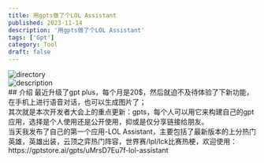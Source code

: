 ```yaml
---
title: 用gpts做了个LOL Assistant
published: 2023-11-14
description: '用gpts做了个LOL Assistant'
tags: ['Gpt']
category: Tool
draft: false
---
```



<Image src={directory} width={80} height={50} alt="directory" />
<br />
<Image src={lolDescription} width={100} height={35} alt="description" />
<br />
## 介绍 最近升级了gpt
plus，每个月是20$，然后就迫不及待体验了下新功能，在手机上进行语音对话，也可以生成图片了；
<br />
其次就是本次开发者大会上的重点更新：gpts，每个人可以用它来构建自己的gpt应用，选择是个人使用还是公开使用，抑或是仅分享链接给朋友。
<br />
当天我发布了自己的第一个应用-LOL
Assistant，主要包括了最新版本的上分热门英雄，英雄出装，云顶之弈热门阵容，世界赛/lpl/lck比赛热梗，欢迎使用：https://gptstore.ai/gpts/uMrsD7Eu7f-lol-assistant
